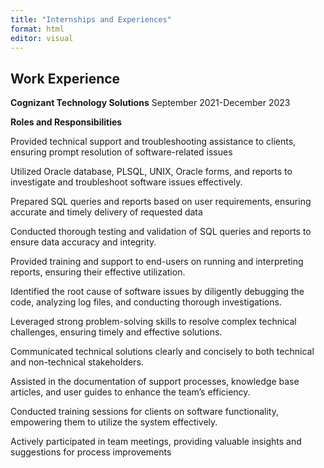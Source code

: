 ```yaml
---
title: "Internships and Experiences"
format: html
editor: visual
---
```


## Work Experience

**Cognizant Technology Solutions** September 2021-December 2023

**Roles and Responsibilities**

Provided technical support and troubleshooting assistance to clients, ensuring prompt resolution of software-related issues

Utilized Oracle database, PLSQL, UNIX, Oracle forms, and reports to investigate and troubleshoot software issues effectively.

Prepared SQL queries and reports based on user requirements, ensuring accurate and timely delivery of requested data

Conducted thorough testing and validation of SQL queries and reports to ensure data accuracy and integrity.

Provided training and support to end-users on running and interpreting reports, ensuring their effective utilization.

Identified the root cause of software issues by diligently debugging the code, analyzing log files, and conducting thorough investigations.

Leveraged strong problem-solving skills to resolve complex technical challenges, ensuring timely and effective solutions.

Communicated technical solutions clearly and concisely to both technical and non-technical stakeholders.

Assisted in the documentation of support processes, knowledge base articles, and user guides to enhance the team's efficiency.

Conducted training sessions for clients on software functionality, empowering them to utilize the system effectively.

Actively participated in team meetings, providing valuable insights and suggestions for process improvements
